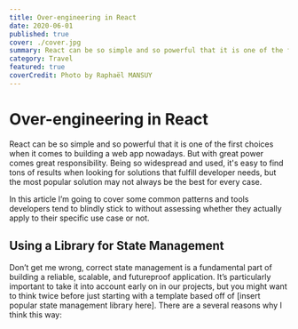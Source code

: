 ```yaml
---
title: Over-engineering in React
date: 2020-06-01
published: true
cover: ./cover.jpg
summary: React can be so simple and so powerful that it is one of the first choices when it comes to building a web app nowadays. But with great power comes great responsibility. Being so widespread and used, it's easy to find tons of results when looking for solutions that fulfill developer needs.
category: Travel
featured: true
coverCredit: Photo by Raphaël MANSUY
---
```


# Over-engineering in React
React can be so simple and so powerful that it is one of the first choices when it comes to building a web app nowadays. But with great power comes great responsibility. Being so widespread and used, it's easy to find tons of results when looking for solutions that fulfill developer needs, but the most popular solution may not always be the best for every case.

In this article I’m going to cover some common patterns and tools developers tend to blindly stick to without assessing whether they actually apply to their specific use case or not.
## Using a Library for State Management

Don’t get me wrong, correct state management is a fundamental part of building a reliable, scalable, and futureproof application. It’s particularly important to take it into account early on in our projects, but you might want to think twice before just starting with a template based off of [insert popular state management library here]. There are a several reasons why I think this way: